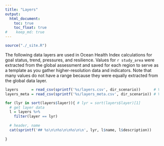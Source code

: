 ```yaml
---
title: "Layers"
output:
  html_document:
    toc: true
    toc_float: true
#    keep_md: true
---
```


```r
source("./_site.R")
```

The following data layers are used in Ocean Health Index calculations for goal status, trend, pressures, and resilience. Values for `r study_area` were extracted from the global assessment and saved for each region to serve as a template as you gather higher-resolution data and indicators. Note that many values do not have a range because they were equally extracted from the global data layer.

```r
layers      = read_csv(sprintf('%s/layers.csv', dir_scenario))      # View(layers)
layers_meta = read_csv(sprintf('%s/layers_meta.csv', dir_scenario)) # View(layers_meta)

for (lyr in sort(layers$layer)){ # lyr = sort(layers$layer)[1]
  # get layer data
  l = layers %>% 
    filter(layer == lyr)
  
  # header, name
  cat(sprintf('## %s\n\n%s\n\n%s\n\n', lyr, l$name, l$description))
  
}
```

